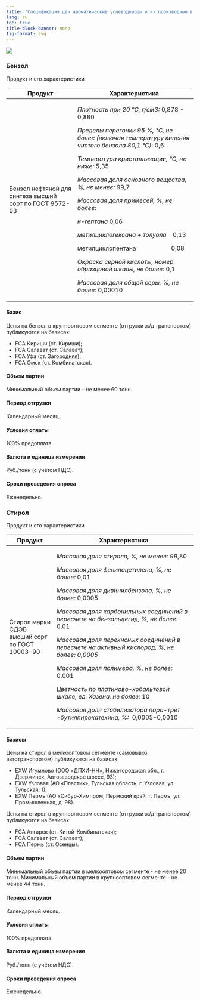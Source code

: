 ```yaml
---
title: "Спецификация цен ароматические углеводороды и их производные в России"
lang: ru
toc: true
title-block-banner: none
fig-format: svg
---
```


![](../images/icon-chemicals.svg)

### Бензол

Продукт и его характеристики

+---------------------------------------------------------+---------------------------------------------------------------------------------------------------+
| Продукт                                                 | Характеристика                                                                                    |
+=========================================================+===================================================================================================+
| Бензол нефтяной для синтеза высший сорт по ГОСТ 9572-93 | *Плотность при 20 °С, г/см3:* 0,878 - 0,880                                                       |
|                                                         |                                                                                                   |
|                                                         | *Пределы перегонки 95 %, °С, не более (включая температуру кипения чистого бензола 80,1 °С):* 0,6 |
|                                                         |                                                                                                   |
|                                                         | *Температура кристаллизации, °С, не ниже:* 5,35                                                   |
|                                                         |                                                                                                   |
|                                                         | *Массовая доля основного вещества, %, не менее:* 99,7                                             |
|                                                         |                                                                                                   |
|                                                         | *Массовая доля примесей, %, не более:*                                                            |
|                                                         |                                                                                                   |
|                                                         | *н-гептана* 0,06                                                                                  |
|                                                         |                                                                                                   |
|                                                         | *метилциклогексана + толуола*    0,13                                                             |
|                                                         |                                                                                                   |
|                                                         | метилциклопентана                      0,08                                                       |
|                                                         |                                                                                                   |
|                                                         | *Окраска серной кислоты, номер образцовой шкалы, не более:* 0,1                                   |
|                                                         |                                                                                                   |
|                                                         | *Массовая доля общей серы, %, не более:* 0,00010                                                  |
+---------------------------------------------------------+---------------------------------------------------------------------------------------------------+

#### Базис

Цены на бензол в крупнооптовом сегменте (отгрузки ж/д транспортом) публикуются на базисах:

-   FCA Кириши (ст. Кириши);
-   FCA Салават (ст. Салават);
-   FCA Уфа (ст. Загородняя);
-   FCA Омск (ст. Комбинатская).

#### Объем партии

Минимальный объем партии – не менее 60 тонн.

#### Период отгрузки

Календарный месяц.

#### Условия оплаты

100% предоплата.

#### Валюта и единица измерения

Руб./тонн (с учётом НДС).

#### Сроки проведения опроса
 
Еженедельно.

### Стирол

Продукт и его характеристики

+-------------------------------+---------------------------------------------------------------------------------------------+
| Продукт                       | Характеристика                                                                              |
+===============================+=============================================================================================+
| Стирол марки СДЭБ высший сорт | *Массовая доля стирола, %, не менее: 99*,80                                                 |
| по ГОСТ 10003-90              |                                                                                             |
|                               | *Массовая доля фенилацетилена, %, не более:* 0,01                                           |
|                               |                                                                                             |
|                               | *Массовая доля дивинилбензола, %, не более:* 0,0005                                         |
|                               |                                                                                             |
|                               | *Массовая доля карбонильных соединений в пересчете на бензальдегид, %, не более:* 0,01      |
|                               |                                                                                             |
|                               | *Массовая доля перекисных соединений в пересчете на активный кислород, %, не более: 0,0005* |
|                               |                                                                                             |
|                               | *Массовая доля полимера, %, не более:* 0,001                                                |
|                               |                                                                                             |
|                               | *Цветность по платиново-кобальтовой шкале, ед. Хазена, не более:* 10                        |
|                               |                                                                                             |
|                               | *Массовая доля стабилизатора пара-трет -бутилпирокатехина, %:*  0,0005-0,0010               |
+-------------------------------+---------------------------------------------------------------------------------------------+

#### Базисы 

Цены на стирол в мелкооптовом сегменте (самовывоз автотранспортом) публикуются на базисах:

-	EXW Игумново (ООО «ДПХИ-НН», Нижегородская обл., г. Дзержинск, Автозаводское шоссе, 93);
-	EXW Узловая (АО «Пластик», Тульская область, г. Узловая, ул. Тульская, 1);
-	EXW Пермь (АО «Сибур-Химпром, Пермский край, г. Пермь, ул. Промышленная, д. 98).

Цены на стирол в крупнооптовом сегменте (отгрузки ж/д транспортом) публикуются на базисах:

-	FCA Ангарск (ст. Китой-Комбинатская);
-	FCA Салават (ст. Салават);
-	FCA Пермь (ст. Осенцы).

#### Объем партии

Минимальный объем партии в мелкооптовом сегменте - не менее 20 тонн.
Минимальный объем партии в крупнооптовом сегменте - не менее 44 тонн.

#### Период отгрузки

Календарный месяц.

#### Условия оплаты

100% предоплата.

#### Валюта и единица измерения

Руб./тонн (с учётом НДС).

#### Сроки проведения опроса

Еженедельно.

